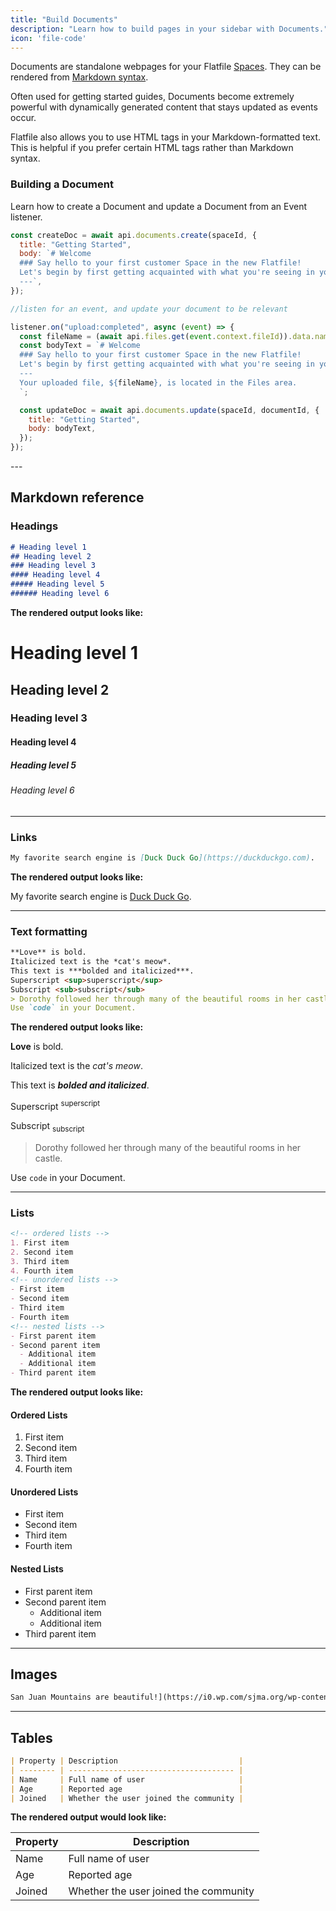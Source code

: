 ```yaml
---
title: "Build Documents"
description: "Learn how to build pages in your sidebar with Documents."
icon: 'file-code'
---
```


Documents are standalone webpages for your Flatfile <Tooltip tip="Are micro-applications...">[Spaces](../concepts/spaces)</Tooltip>. They can be rendered from <Tooltip tip="View syntax">[Markdown syntax](https://www.markdownguide.org/basic-syntax/)</Tooltip>.

Often used for getting started guides, Documents become extremely powerful with dynamically generated content that stays updated as events occur.

<Info>
  Flatfile also allows you to use HTML tags in your Markdown-formatted text. This
  is helpful if you prefer certain HTML tags rather than Markdown syntax.
</Info>

### Building a Document

Learn how to create a Document and update a Document from an Event listener.

<CodeGroup>

```js
const createDoc = await api.documents.create(spaceId, {
  title: "Getting Started",
  body: `# Welcome
  ### Say hello to your first customer Space in the new Flatfile!
  Let's begin by first getting acquainted with what you're seeing in your Space initially.
  ---`,
});
```
```js listener.js
//listen for an event, and update your document to be relevant

listener.on("upload:completed", async (event) => {
  const fileName = (await api.files.get(event.context.fileId)).data.name;
  const bodyText = `# Welcome
  ### Say hello to your first customer Space in the new Flatfile!
  Let's begin by first getting acquainted with what you're seeing in your Space initially.
  ---
  Your uploaded file, ${fileName}, is located in the Files area.
  `;

  const updateDoc = await api.documents.update(spaceId, documentId, {
    title: "Getting Started",
    body: bodyText,
  });
});
```
</CodeGroup>
---

## Markdown reference

### Headings

```Markdown
# Heading level 1
## Heading level 2
### Heading level 3
#### Heading level 4
##### Heading level 5
###### Heading level 6
```

**The rendered output looks like:**

# Heading level 1
## Heading level 2
### Heading level 3
#### Heading level 4
##### Heading level 5
###### Heading level 6

---

### Links

```Markdown
My favorite search engine is [Duck Duck Go](https://duckduckgo.com).
```

**The rendered output looks like:**

My favorite search engine is [Duck Duck Go](https://duckduckgo.com).

---

### Text formatting

```Markdown
**Love** is bold.
Italicized text is the *cat's meow*.
This text is ***bolded and italicized***.
Superscript <sup>superscript</sup>
Subscript <sub>subscript</sub>
> Dorothy followed her through many of the beautiful rooms in her castle.
Use `code` in your Document.
```

**The rendered output looks like:**

**Love** is bold.

Italicized text is the *cat's meow*.

This text is ***bolded and italicized***.

Superscript <sup>superscript</sup>

Subscript <sub>subscript</sub>

> Dorothy followed her through many of the beautiful rooms in her castle.

Use `code` in your Document.

---

### Lists

```Markdown
<!-- ordered lists -->
1. First item
2. Second item
3. Third item
4. Fourth item
<!-- unordered lists -->
- First item
- Second item
- Third item
- Fourth item
<!-- nested lists -->
- First parent item
- Second parent item
  - Additional item
  - Additional item
- Third parent item

```

**The rendered output looks like:**

#### Ordered Lists

1. First item
2. Second item
3. Third item
4. Fourth item

#### Unordered Lists

- First item
- Second item
- Third item
- Fourth item

#### Nested Lists

- First parent item
- Second parent item
  - Additional item
  - Additional item
- Third parent item

---

## Images

```Markdown
San Juan Mountains are beautiful!](https://i0.wp.com/sjma.org/wp-content/uploads/2018/04/Ice-Lakes-BG.jpg "San Juan Mountains")
```

---

## Tables

```Markdown
| Property | Description                           |
| -------- | ------------------------------------- |
| Name     | Full name of user                     |
| Age      | Reported age                          |
| Joined   | Whether the user joined the community |
```

**The rendered output would look like:**

| Property | Description                           |
| -------- | ------------------------------------- |
| Name     | Full name of user                     |
| Age      | Reported age                          |
| Joined   | Whether the user joined the community |

